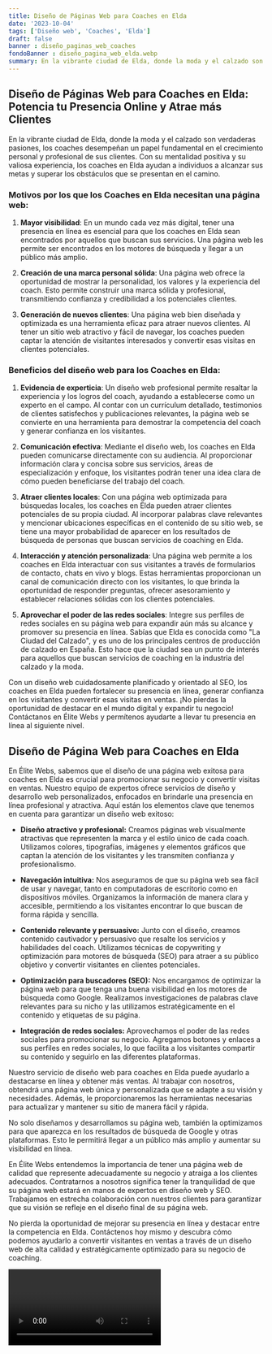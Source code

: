 ```yaml
---
title: Diseño de Páginas Web para Coaches en Elda
date: '2023-10-04'
tags: ['Diseño web', 'Coaches', 'Elda']
draft: false
banner : diseño_paginas_web_coaches
fondoBanner : diseño_pagina_web_elda.webp
summary: En la vibrante ciudad de Elda, donde la moda y el calzado son verdaderas pasiones, los coaches desempeñan un papel fundamental en el crecimiento personal y profesional de sus clientes. Con su mentalidad positiva y su valiosa experiencia, los coaches en Elda ayudan a individuos a alcanzar sus metas y superar los obstáculos que se presentan en el camino.
---
```


## Diseño de Páginas Web para Coaches en Elda: Potencia tu Presencia Online y Atrae más Clientes

En la vibrante ciudad de Elda, donde la moda y el calzado son verdaderas pasiones, los coaches desempeñan un papel fundamental en el crecimiento personal y profesional de sus clientes. Con su mentalidad positiva y su valiosa experiencia, los coaches en Elda ayudan a individuos a alcanzar sus metas y superar los obstáculos que se presentan en el camino.

### Motivos por los que los Coaches en Elda necesitan una página web:

1. **Mayor visibilidad**: En un mundo cada vez más digital, tener una presencia en línea es esencial para que los coaches en Elda sean encontrados por aquellos que buscan sus servicios. Una página web les permite ser encontrados en los motores de búsqueda y llegar a un público más amplio.

2. **Creación de una marca personal sólida**: Una página web ofrece la oportunidad de mostrar la personalidad, los valores y la experiencia del coach. Esto permite construir una marca sólida y profesional, transmitiendo confianza y credibilidad a los potenciales clientes.

3. **Generación de nuevos clientes**: Una página web bien diseñada y optimizada es una herramienta eficaz para atraer nuevos clientes. Al tener un sitio web atractivo y fácil de navegar, los coaches pueden captar la atención de visitantes interesados y convertir esas visitas en clientes potenciales.

### Beneficios del diseño web para los Coaches en Elda:

1. **Evidencia de experticia**: Un diseño web profesional permite resaltar la experiencia y los logros del coach, ayudando a establecerse como un experto en el campo. Al contar con un currículum detallado, testimonios de clientes satisfechos y publicaciones relevantes, la página web se convierte en una herramienta para demostrar la competencia del coach y generar confianza en los visitantes.

2. **Comunicación efectiva**: Mediante el diseño web, los coaches en Elda pueden comunicarse directamente con su audiencia. Al proporcionar información clara y concisa sobre sus servicios, áreas de especialización y enfoque, los visitantes podrán tener una idea clara de cómo pueden beneficiarse del trabajo del coach.

3. **Atraer clientes locales**: Con una página web optimizada para búsquedas locales, los coaches en Elda pueden atraer clientes potenciales de su propia ciudad. Al incorporar palabras clave relevantes y mencionar ubicaciones específicas en el contenido de su sitio web, se tiene una mayor probabilidad de aparecer en los resultados de búsqueda de personas que buscan servicios de coaching en Elda.

4. **Interacción y atención personalizada**: Una página web permite a los coaches en Elda interactuar con sus visitantes a través de formularios de contacto, chats en vivo y blogs. Estas herramientas proporcionan un canal de comunicación directo con los visitantes, lo que brinda la oportunidad de responder preguntas, ofrecer asesoramiento y establecer relaciones sólidas con los clientes potenciales.

5. **Aprovechar el poder de las redes sociales**: Integre sus perfiles de redes sociales en su página web para expandir aún más su alcance y promover su presencia en línea. Sabías que Elda es conocida como "La Ciudad del Calzado", y es uno de los principales centros de producción de calzado en España. Esto hace que la ciudad sea un punto de interés para aquellos que buscan servicios de coaching en la industria del calzado y la moda.

Con un diseño web cuidadosamente planificado y orientado al SEO, los coaches en Elda pueden fortalecer su presencia en línea, generar confianza en los visitantes y convertir esas visitas en ventas. ¡No pierdas la oportunidad de destacar en el mundo digital y expandir tu negocio! Contáctanos en Élite Webs y permítenos ayudarte a llevar tu presencia en línea al siguiente nivel.

<GifSeo />

<Cta />

## Diseño de Página Web para Coaches en Elda

En Élite Webs, sabemos que el diseño de una página web exitosa para coaches en Elda es crucial para promocionar su negocio y convertir visitas en ventas. Nuestro equipo de expertos ofrece servicios de diseño y desarrollo web personalizados, enfocados en brindarle una presencia en línea profesional y atractiva. Aquí están los elementos clave que tenemos en cuenta para garantizar un diseño web exitoso:

- **Diseño atractivo y profesional:** Creamos páginas web visualmente atractivas que representen la marca y el estilo único de cada coach. Utilizamos colores, tipografías, imágenes y elementos gráficos que captan la atención de los visitantes y les transmiten confianza y profesionalismo.

- **Navegación intuitiva:** Nos aseguramos de que su página web sea fácil de usar y navegar, tanto en computadoras de escritorio como en dispositivos móviles. Organizamos la información de manera clara y accesible, permitiendo a los visitantes encontrar lo que buscan de forma rápida y sencilla.

- **Contenido relevante y persuasivo:** Junto con el diseño, creamos contenido cautivador y persuasivo que resalte los servicios y habilidades del coach. Utilizamos técnicas de copywriting y optimización para motores de búsqueda (SEO) para atraer a su público objetivo y convertir visitantes en clientes potenciales.

- **Optimización para buscadores (SEO):** Nos encargamos de optimizar la página web para que tenga una buena visibilidad en los motores de búsqueda como Google. Realizamos investigaciones de palabras clave relevantes para su nicho y las utilizamos estratégicamente en el contenido y etiquetas de su página.

- **Integración de redes sociales:** Aprovechamos el poder de las redes sociales para promocionar su negocio. Agregamos botones y enlaces a sus perfiles en redes sociales, lo que facilita a los visitantes compartir su contenido y seguirlo en las diferentes plataformas.

Nuestro servicio de diseño web para coaches en Elda puede ayudarlo a destacarse en línea y obtener más ventas. Al trabajar con nosotros, obtendrá una página web única y personalizada que se adapte a su visión y necesidades. Además, le proporcionaremos las herramientas necesarias para actualizar y mantener su sitio de manera fácil y rápida.

No solo diseñamos y desarrollamos su página web, también la optimizamos para que aparezca en los resultados de búsqueda de Google y otras plataformas. Esto le permitirá llegar a un público más amplio y aumentar su visibilidad en línea.

En Élite Webs entendemos la importancia de tener una página web de calidad que represente adecuadamente su negocio y atraiga a los clientes adecuados. Contratarnos a nosotros significa tener la tranquilidad de que su página web estará en manos de expertos en diseño web y SEO. Trabajamos en estrecha colaboración con nuestros clientes para garantizar que su visión se refleje en el diseño final de su página web.

No pierda la oportunidad de mejorar su presencia en línea y destacar entre la competencia en Elda. Contáctenos hoy mismo y descubra cómo podemos ayudarlo a convertir visitantes en ventas a través de un diseño web de alta calidad y estratégicamente optimizado para su negocio de coaching.

<Video />

<CtaBot job='Coaches' city='Elda'/>

<Gmaps query='Elda+españa+maps' />